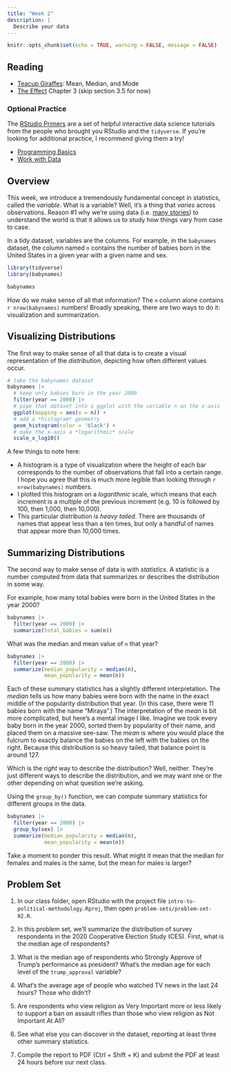 ```yaml
---
title: "Week 2"
description: |
  Describe your data
---
```


```r
knitr::opts_chunk$set(echo = TRUE, warning = FALSE, message = FALSE)
```

## Reading

- [Teacup Giraffes](https://tinystats.github.io/teacups-giraffes-and-statistics/03_mean.html): Mean, Median, and Mode
- [The Effect](https://theeffectbook.net/ch-DescribingVariables.html) Chapter 3 (skip section 3.5 for now)

### Optional Practice

The [RStudio Primers](https://rstudio.cloud/learn/primers) are a set of helpful interactive data science tutorials from the people who brought you RStudio and the `tidyverse`. If you're looking for additional practice, I recommend giving them a try!

- [Programming Basics](https://rstudio.cloud/learn/primers/1.2)
- [Work with Data](https://rstudio.cloud/learn/primers/2)


## Overview

This week, we introduce a tremendously fundamental concept in statistics, called the *variable*. What is a variable? Well, it's a thing that *varies* across observations. Reason #1 why we're using data (i.e. [many stories](week-01.html)) to understand the world is that it allows us to study how things vary from case to case.

In a tidy dataset, variables are the columns. For example, in the `babynames` dataset, the column named `n` contains the number of babies born in the United States in a given year with a given name and sex.

```r
library(tidyverse)
library(babynames)

babynames
```

How do we make sense of all that information? The `n` column alone contains `r nrow(babynames)` numbers! Broadly speaking, there are two ways to do it: visualization and summarization.

## Visualizing Distributions

The first way to make sense of all that data is to create a visual representation of the *distribution*, depicting how often different values occur.

```r
# take the babynames dataset
babynames |> 
  # keep only babies born in the year 2000
  filter(year == 2000) |> 
  # pipe that dataset into a ggplot with the variable n on the x-axis
  ggplot(mapping = aes(x = n)) +
  # add a *histogram* geometry
  geom_histogram(color = 'black') +
  # make the x-axis a *logarithmic* scale
  scale_x_log10()
```

A few things to note here:

- A histogram is a type of visualization where the height of each bar corresponds to the number of observations that fall into a certain range. I hope you agree that this is much more legible than looking through `r nrow(babynames)` numbers.
- I plotted this histogram on a *logarithmic* scale, which means that each increment is a multiple of the previous increment (e.g. 10 is followed by 100, then 1,000, then 10,000).
- This particular distribution is *heavy tailed*. There are thousands of names that appear less than a ten times, but only a handful of names that appear more than 10,000 times.

## Summarizing Distributions

The second way to make sense of data is with *statistics*. A statistic is a number computed from data that summarizes or describes the distribution in some way.

For example, how many total babies were born in the United States in the year 2000?

```r
babynames |> 
  filter(year == 2000) |> 
  summarize(total_babies = sum(n))
```

What was the median and mean value of `n` that year?

```r
babynames |> 
  filter(year == 2000) |> 
  summarize(median_popularity = median(n),
            mean_popularity = mean(n))
```

Each of these summary statistics has a slightly different interpretation. The *median* tells us how many babies were born with the name in the exact middle of the popularity distribution that year. (In this case, there were 11 babies born with the name "Miraya".) The interpretation of the *mean* is bit more complicated, but here's a mental image I like. Imagine we took every baby born in the year 2000, sorted them by popularity of their name, and placed them on a massive see-saw. The *mean* is where you would place the fulcrum to exactly balance the babies on the left with the babies on the right. Because this distribution is so heavy tailed, that balance point is around 127.

Which is the *right* way to describe the distribution? Well, neither. They're just different ways to describe the distribution, and we may want one or the other depending on what question we're asking.

Using the `group_by()` function, we can compute summary statistics for different groups in the data.

```r
babynames |> 
  filter(year == 2000) |> 
  group_by(sex) |> 
  summarize(median_popularity = median(n),
            mean_popularity = mean(n))
```

Take a moment to ponder this result. What might it mean that the median for females and males is the same, but the mean for males is larger?

## Problem Set

1. In our class folder, open RStudio with the project file `intro-to-political-methodology.Rproj`, then open  `problem-sets/problem-set-02.R`.

2. In this problem set, we'll summarize the distribution of survey respondents in the 2020 Cooperative Election Study (CES). First, what is the median age of respondents?

3. What is the median age of respondents who Strongly Approve of Trump's performance as president? What's the median age for each level of the `trump_approval` variable?

4. What's the average age of people who watched TV news in the last 24 hours? Those who didn't?

5. Are respondents who view religion as Very Important more or less likely to support a ban on assault rifles than those who view religion as Not Important At All?

6. See what else you can discover in the dataset, reporting at least three other summary statistics.

7. Compile the report to PDF (Ctrl + Shift + K) and submit the PDF at least 24 hours before our next class.